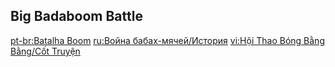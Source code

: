 {{EventTabs}}
{{Description|[[Paimon]] is very curious about [[Albedo]]...}}
==Big Badaboom Battle==
{{Transclude|Big Badaboom Battle|Dialogue|main=1|top=1}}

[[pt-br:Batalha Boom]]
[[ru:Война бабах-мячей/История]]
[[vi:Hội Thao Bóng Bằng Bằng/Cốt Truyện]]